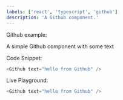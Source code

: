 ```yaml
---
labels: ['react', 'typescript', 'github']
description: 'A Github component.'
---
```



Github example:

A simple Github component with some text

Code Snippet:
```js
<Github text="hello from Github" />
```


Live Playground:
```js live
<Github text="hello from Github" />
```
